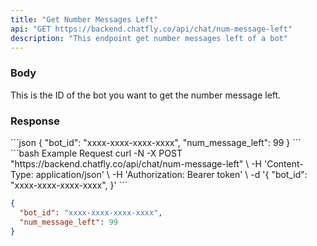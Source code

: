 ```yaml
---
title: "Get Number Messages Left"
api: "GET https://backend.chatfly.co/api/chat/num-message-left"
description: "This endpoint get number messages left of a bot"
---
```


### Body

<ParamField body="bot_id" type="string">
  This is the ID of the bot you want to get the number message left.
</ParamField>

### Response

<ResponseField name="string" type="json">
```json
{
  "bot_id": "xxxx-xxxx-xxxx-xxxx",
  "num_message_left": 99
}
```
</ResponseField>

<RequestExample>
```bash Example Request
curl -N -X POST "https://backend.chatfly.co/api/chat/num-message-left" \
-H 'Content-Type: application/json' \
-H 'Authorization: Bearer token' \
-d '{
  "bot_id": "xxxx-xxxx-xxxx-xxxx",
}'
```
</RequestExample>

<ResponseExample>

```json Response
{
  "bot_id": "xxxx-xxxx-xxxx-xxxx",
  "num_message_left": 99
}
```

</ResponseExample>